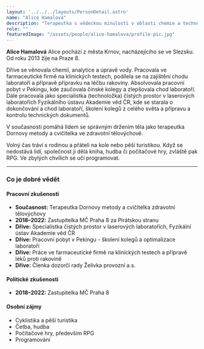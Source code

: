 ```yaml
---
layout: '../../../layouts/PersonDetail.astro'
name: "Alice Hamalová"
description: "Terapeutka s vědeckou minulostí v oblasti chemie a technologie. Bývalá zastupitelka MČ Praha 8, která pomáhá lidem najít správné držení těla."
role: ""
featuredImage: "/assets/people/alice-hamalova/profile-pic.jpg"
---
```


**Alice Hamalová**
Alice pochází z města Krnov, nacházejícího se ve Slezsku. Od roku 2013 žije na Praze 8.

Dříve se věnovala chemii, analytice a úpravě vody. Pracovala ve farmaceutické firmě na klinických testech, podílela se na zajištění chodu laboratoří a přípravě přípravku na léčbu rakoviny. Absolvovala pracovní pobyt v Pekingu, kde zaučovala čínské kolegy a zlepšovala chod laboratoří. Dále pracovala jako specialistka (technoložka) čistých prostor v laserových laboratořích Fyzikálního ústavu Akademie věd ČR, kde se starala o dokončování a chod laboratoří, školení kolegů z celého světa a přípravu a kontrolu technických dokumentů.

V současnosti pomáhá lidem se správným držením těla jako terapeutka Dornovy metody a cvičitelka ve zdravotní tělovýchově.

Volný čas tráví s rodinou a přáteli na kole nebo pěší turistikou. Když se nedostává lidí, společnost ji dělá kniha, hudba či počítačové hry, zvláště pak RPG. Ve zbylých chvílích se učí programovat.

---

### Co je dobré vědět

#### Pracovní zkušenosti

- **Současnost:** Terapeutka Dornovy metody a cvičitelka zdravotní tělovýchovy
- **2018–2022:** Zastupitelka MČ Praha 8 za Pirátskou stranu
- **Dříve:** Specialistka čistých prostor v laserových laboratořích, Fyzikální ústav Akademie věd ČR
- **Dříve:** Pracovní pobyt v Pekingu - školení kolegů a optimalizace laboratoří
- **Dříve:** Práce ve farmaceutické firmě na klinických testech a přípravě léků proti rakovině
- **Dříve:** Členka dozorčí rady Želivka provozní a.s.

#### Politické zkušenosti

- **2018–2022:** Zastupitelka MČ Praha 8

#### Osobní zájmy

- Cyklistika a pěší turistika
- Četba, hudba
- Počítačové hry, především RPG
- Programování
